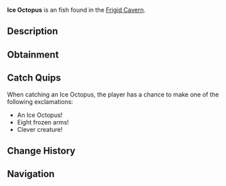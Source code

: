 {{FishInfobox
|image          = Ice Octopus.png
|rarity         = Unusual
|sea            = First Sea
|location       = [[Frigid Cavern]]
|sublocation    = 
|sources        = Fishing Rod
|radar_location = 
|xp             = 150
|weather        = 
|time           = Day
|season         = Winter
|bait           = Fish Head
|base_weight    = 8
|base_value     = 350
|weight_range   = 5
|base_chance    = 40
|base_resil     = 55
}}
'''Ice Octopus''' is an {{Rarity|Unusual}} fish found in the [[Frigid Cavern]].

== Description ==
{{Description|An intelligent cephalopod with skin that mimics the patterns of frozen cave walls.|Bestiary Entry}}

== Obtainment ==
{{Description|Hides in the icy crevices of the cavern.|Bestiary Hint}}
{{Fish Availability|
Frigid Cavern
|top_rods      = 
Leviathan's Fang Rod\292923.95\58248.23;
Free Spirit Rod\278823.59\52111.31;
Krampus's Rod\276633.89\116629.75;
Trident Rod\275546.09\45473.9;
Magma Rod\265463.63\111920.34;
Training Rod\207245.89\56909.85;
Flimsy Rod\207581.87\104010.81;
Plastic Rod\243091.28\102482.45;
Fast Rod\234704.35\104707.12;
No-Life Rod\240796.31\52399.47;
Seraphic Rod\233128.05\49081.54;
Ethereal Prism Rod\231082.68\49487.09;
Astralhook Rod\230216.49\49096.56;
Rod Of The Forgotten Fang\223334.49\45765.36;
Challenger's Rod\220649.59\45652.19;
Blazebringer Rod\215415.68\43110.99;
Rod Of The Exalted One\208226.26\39605.97;
Zeus Rod\203420.58\40529.9;
Rod Of The Depths\203000.47\41052.14;
Verdant Shear Rod\202509.82\38747.97;
Depthseeker Rod\187127.84\35521.57;
Volcanic Rod\179898.13\31555.62;
Avalanche Rod\173944.11\32072.81;
Steady Rod\75709.68\10256.27
|recommended   = Trident Rod
}}

== Catch Quips ==
When catching an Ice Octopus, the player has a chance to make one of the following exclamations:
* An Ice Octopus!
* Eight frozen arms!
* Clever creature!

== Change History ==
{{Change History|{{subst:Current Version}}}}

== Navigation ==
{{Fish Navbox|Frigid Cavern}}